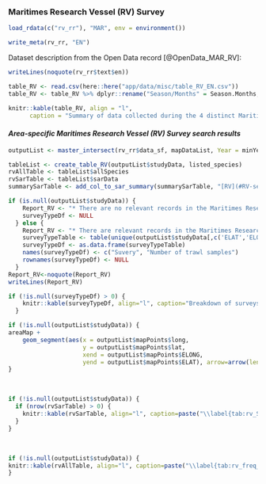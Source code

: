 ### **Maritimes Research Vessel (RV) Survey**{#RV-section}

```r
load_rdata(c("rv_rr"), "MAR", env = environment())
```

```r
write_meta(rv_rr, "EN")
```

Dataset description from the Open Data record [@OpenData_MAR_RV]:
```r
writeLines(noquote(rv_rr$text$en))
```

```r
table_RV <- read.csv(here::here("app/data/misc/table_RV_EN.csv"))
table_RV <- table_RV %>% dplyr::rename("Season/Months" = Season.Months, "Description of Geographic Range" = Description.of.Geographic.Range)
```

```r
knitr::kable(table_RV, align = "l",
      caption = "Summary of data collected during the 4 distinct Maritimes Research Vessel (RV) Surveys. See Chadwick et al. (2007) for more information on the timeline and periodic adjustment of the 4VSW surveys.", booktabs = T, escape = F, linesep = "") %>% kable_styling(bootstrap_options = "striped", full_width = T, position = "left")
```

#### ***Area-specific Maritimes Research Vessel (RV) Survey search results***

```r
outputList <- master_intersect(rv_rr$data_sf, mapDataList, Year = minYear)

tableList <- create_table_RV(outputList$studyData, listed_species)
rvAllTable <- tableList$allSpecies
rvSarTable <- tableList$sarData
summarySarTable <- add_col_to_sar_summary(summarySarTable, "[RV](#RV-section)", rvSarTable, "Common Name", "Individuals")

```

```r
if (is.null(outputList$studyData)) {
    Report_RV <- "* There are no relevant records in the Maritimes Research Vessel (RV) Survey for this search area."
    surveyTypeDf <- NULL
  } else {
    Report_RV <- "* There are relevant records in the Maritimes Research Vessel (RV) Survey for this search area."
    surveyTypeTable <- table(unique(outputList$studyData[,c('ELAT','ELONG','geometry', 'surveyType')])$surveyType)
    surveyTypeDf <- as.data.frame(surveyTypeTable)
    names(surveyTypeDf) <- c("Suvery", "Number of trawl samples")
    rownames(surveyTypeDf) <- NULL
  }
Report_RV<-noquote(Report_RV)
writeLines(Report_RV)

if (!is.null(surveyTypeDf) > 0) {
    knitr::kable(surveyTypeDf, align="l", caption="Breakdown of surveys present in search area.", booktabs = T, escape = F, linesep="") %>% kable_styling(bootstrap_options = "striped", full_width = F, position = "left")
  }


```

```r
if (!is.null(outputList$studyData)) {
areaMap +
    geom_segment(aes(x = outputList$mapPoints$long,
                     y = outputList$mapPoints$lat,
                     xend = outputList$mapPoints$ELONG,
                     yend = outputList$mapPoints$ELAT), arrow=arrow(length = unit(0.2,"cm")), size = 0.5)
}
```
<br>
```r
if (!is.null(outputList$studyData)) {
  if (nrow(rvSarTable) > 0) {
    knitr::kable(rvSarTable, align="l", caption=paste("\\label{tab:rv_SAR_table}",  write_caption_blurb(rv_rr, "EN"), "Maritimes Research Vessel (RV) Survey records of species opbserved within the search area and listed by the <i>Species at Risk Act</i> (SARA), or assessed by the Committee on the Status of Endangered Wildlife in Canada (COSEWIC). Frequency represents the number of trawls in which a given species was sampled, relative to the total number of trawls within the search area. <b>The absence of a species in this table should be interpreted as an absence of reporting, not necessarily as an absence of the species in the area.</b>"), booktabs = T, escape = F, linesep="") %>% kable_styling(bootstrap_options = "striped", full_width = F, position = "left")
  }
}
```
<br>
```r
if (!is.null(outputList$studyData)) {
knitr::kable(rvAllTable, align="l", caption=paste("\\label{tab:rv_freq_table}", write_caption_blurb(rv_rr, "EN"), "Maritimes Research Vessel (RV) Survey records of <u>all species</u> observed within the search area, summarized by species or species group. Frequency represents the number of trawls in which a given species was sampled, relative to the total number of trawls within the search area. <b>The absence of a species in this table should be interpreted as an absence of reporting, not necessarily as an absence of the species in the area.</b>"), booktabs = T, escape = F, linesep="") %>% kable_styling(bootstrap_options = "striped", full_width = F, position = "left")
}
```